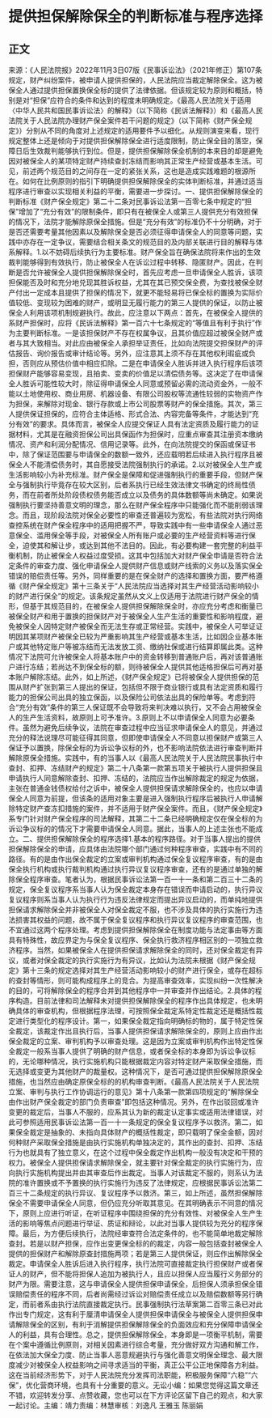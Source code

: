 # 提供担保解除保全的判断标准与程序选择
## 正文
来源：《人民法院报》2022年11月3日07版《民事诉讼法》（2021年修正）第107条规定，财产纠纷案件，被申请人提供担保的，人民法院应当裁定解除保全。这为被保全人通过提供担保置换保全标的提供了法律依据。但该规定较为原则和概括，特别是对“担保”应符合的条件和达到的程度未明确规定。《最高人民法院关于适用〈中华人民共和国民事诉讼法〉的解释》（以下简称《民诉法解释》）和《最高人民法院关于人民法院办理财产保全案件若干问题的规定》（以下简称《财产保全规定》）分别从不同的角度对上述规定的适用要件予以细化。从规则演变来看，现行规定整体上还是倾向于对提供担保解除保全进行适度限制，防止保全目的落空，保障日后生效裁判能够执行到位。但是，提供担保解除保全机制的本来目的却是避免因对被保全人的某项特定财产持续查封冻结而影响其正常生产经营或基本生活。可见，前述两个规范目的之间存在一定的紧张关系，这也是造成实践难题的根源所在。如何在比例原则的指引下明确提供担保解除保全的实体判断标准，并通过适当程序进行审查以实现相关利益的平衡，需要进一步探讨。一、提供担保解除保全的判断标准《财产保全规定》第二十二条对民事诉讼法第一百零七条中规定的“担保”增加了“充分有效”的限制条件，即只有在被保全人或第三人提供充分有效担保的情况下，法院才能解除原保全措施。但是“充分有效”的标准仍不十分明确，对于是否还需要考量其他因素以及解除保全是否必须征得申请保全人的同意等问题，实践中亦存在一定争议，需要结合相关条文的规范目的及内部关联进行目的解释与体系解释。1.以不妨碍后续执行为主要标准。财产保全旨在确保法院将来作出的生效裁判能够得到有效执行，防止被保全人在诉讼过程中转移、隐匿财产。因此，在判断是否允许被保全人提供担保解除保全时，首先应考虑一旦申请保全人胜诉，该项担保能否及时和充分地兑现其胜诉权益，尤其在其已预交保全费，为查找被保全财产付出一定成本且提供了担保的情况下，就更不能轻易将已保全标的置换为实际价值较低、变现较为困难的财产，或明显无履行能力的第三人提供的保证，以防止被保全人利用该项机制规避执行。故此，应注意以下两点：首先，在被保全人提供的系财产担保时，应将《民诉法解释》第一百六十七条规定的“等值且有利于执行”作为主要判断标准。一是该担保财产不存在权属争议，且其价值应超过被保全财产或者与其大致相当。对此应由被保全人承担举证责任，比如向法院提交担保财产的评估报告、询价报告或审计结论等。另外，应注意其上须不存在其他权利瑕疵或负担，否则应从预估价值中相应扣除。二是在申请保全人胜诉并进入执行程序后该项担保财产能够容易变现，且拍卖、变卖的价值足以清偿债务等。这决定了在申请保全人胜诉可能性较大时，除征得申请保全人同意或预留必需的流动资金外，一般不能以土地使用权、商业用房、机器设备、有限公司股权等流通性较弱的实物资产作为担保，来解除对现金、银行存款或上市公司股票等财产的保全措施。其次，第三人提供保证担保的，应符合主体适格、形式合法、内容完备等条件，才能达到“充分有效”的要求。具体而言，被保全人应提交保证人具有法定资质及履行能力的证据材料，尤其是在融资担保公司出具保函作为担保时，应重点审查其注册资本缴纳情况、资产和利润分配情况、信用记录等。此外，在向法院提交的保函或保证书中，除了保证范围要与申请保全的数额一致外，还应载明若后续进入执行程序且被保全人不能清偿债务时，其自愿接受法院强制执行的承诺。2.以对被保全人生产或生活影响较小为补充标准。财产保全是保障和促进强制执行的重要手段，但财产保全与强制执行毕竟存在较大区别，后者系执行已经生效法律文书确定的终局性债务，而在前者所处阶段债权债务能否成立以及债务的具体数额等尚未确定。如果说强制执行要坚持善意文明的理念，那么在财产保全程序中只能强化而不能削弱该理念。而且，现阶段法院对保全必要性的审查还普遍较为宽松，有些法院对执行网络查控系统在财产保全程序中的适用把握不严，导致实践中有一些申请保全人通过恶意保全、滥用保全等手段，对被保全人所有账户或必要的生产经营资料等进行保全，迫使其和解让步，或达到其他不法目的。因此，有必要构建一套完整的利益平衡机制，防止被保全人权益过度受损。这其中包括加大对财产保全申请是否符合法定条件的审查力度、强化申请保全人提供财产信息或财产线索的义务以及落实保全错误的赔偿责任等。另外，同样重要的是在保全财产的选择和置换方面，要严格遵循《财产保全规定》第十三条关于“人民法院应当选择对其生产经营活动影响较小的财产进行保全”的规定。该条规定虽然从文义上仅适用于法院进行财产保全的情形，但基于其规范目的，在被保全人提供担保解除保全时，亦应充分考虑和衡量已被保全财产和用于置换的担保财产对于被保全人生产生活的重要性和影响程度，避免被保全人因特定财产被保全而无法生存或正常经营。实践中，被保全人可举证证明因其某项财产被保全已较为严重影响其生产经营或基本生活，比如因企业基本账户或其他特定账户等被冻结而无法发放工资、缴纳社保或进行结算即属此类。这种情况下法院可允许被保全人将基本账户中的资金转移到普通账户后，再对该普通账户进行冻结；若尚达不到保全标的额，则待被保全人提供其他适格担保后可再对基本账户解除冻结。此外，如上所述，《财产保全规定》已将被保全人提供担保的范围从财产扩张到第三人提出的保证，包括但不限于商业银行或具有法定资质和履行能力的担保公司出具的独立保函，以及保险公司依法出具的保险单等。考虑到符合“充分有效”条件的第三人保证既不会导致将来判决难以执行，又不会占用被保全人的生产生活资料，故原则上可予准许。3.原则上不以申请保全人同意为必要条件。虽然为避免后续争议，法院在审查过程中应当征求申请保全人的意见，并通过充分的释法说理尽可能征得其同意，但即使申请保全人不同意以担保财产或第三人保证予以置换，除保全标的为诉讼争议标的外，也不影响法院依法进行审查判断并解除原保全措施。实践中，有的当事人以《最高人民法院关于人民法院民事执行中查封、扣押、冻结财产的规定》第二十八条第一款第五项关于被执行人提供担保且申请执行人同意解除查封、扣押、冻结的，法院应当作出解除裁定的规定为依据，主张在普通金钱债权给付之诉中，被保全人提供担保请求解除保全的，也应以申请保全人同意为前提，但该条的适用对象主要是进入强制执行程序后被执行人申请解除特定财产查冻扣措施的案件，并不适用于财产保全案件。而且，《财产保全规定》系专门针对财产保全程序的司法解释，其第二十二条已经明确规定仅在保全标的为诉讼争议标的的情况下才需要申请保全人同意。据此，当事人的上述主张也不能成立。二、提供担保解除保全的程序选择1.基本的程序路径。对于当事人提出的提供担保解除保全的申请，应具体由法院哪个部门通过何种程序审查，实践中有不同的路径。有的是由作出保全裁定的立案或审判机构通过保全复议程序审查，有的是由保全执行机构或执行裁判机构通过执行异议复议程序审查，还有的是通过单独的解除保全程序审查。笔者认为，根据民事诉讼法第一百一十一条和第二百三十二条的规定，保全复议程序系当事人认为保全裁定本身存在错误而申请启动的，执行异议复议程序则系当事人认为执行行为违反法律规定而提出异议启动的，而单纯地提供担保请求解除保全并非被保全人对保全裁定不服，也不涉及具体的执行实施行为违法损害其权益的问题，故不属于保全复议程序和执行异议复议程序的审查范围，也不宜通过这两个程序处理。考虑到提供担保解除保全在制度功能与法定事由等方面具有特殊性，故应界定为与保全复议程序、保全执行救济程序相区别的一项独立救济程序。当然，如果被保全人在提供担保请求解除保全的同时，还对保全裁定有异议，或者对保全裁定的执行实施行为有异议，比如认为法院未根据《财产保全规定》第十三条的规定选择对其生产经营活动影响较小的财产进行保全，或存在超标的查封等情形，则可能构成程序上的竞合。为提高审查效率，实现纠纷一次性解决的目的，可将解除保全的程序合并到其他程序中一并审查并作出结论。2.具体的程序构造。目前法律和司法解释未对提供担保解除保全的程序作出具体规定，也未明确具体的审查机构，但根据程序法理，可按照保全裁定系特定性裁定还是概括性裁定进行类型化的程序设计。第一，如果保全裁定指向明确标的物的，属于特定性保全裁定，该裁定作出且执行后，当事人提供担保请求解除保全的，原则上应由作出保全裁定的立案、审判机构予以审查处理。这是因为立案或审判机构作出特定性保全裁定一般系当事人提供了明确的财产信息，或者保全标的本身即为诉讼争议标的，无论哪种情况，执行实施机构只能根据裁定内容对特定财产采取保全措施，而无选择或变更为其他财产的裁量权。这种情况下，是否可通过提供担保解除原保全措施，也当然应由确定原保全标的的机构审查判断。《最高人民法院关于人民法院立案、审判与执行工作协调运行的意见》第十八条第一款第四项规定的“解除保全由作出财产保全裁定的部门负责审查”即包括这种情况。另外，在作出驳回或准许变更的裁定后，当事人不服的，应系其认为新的裁定认定事实或适用法律错误，对此可参照适用民事诉讼法第一百一十一条规定的保全复议程序予以救济。第二，如果保全裁定是抽象的、未指向具体财产的概括性裁定，即只载明了保全金额，因对何种财产采取保全措施是由执行实施机构单独决定的，其作出的查封、扣押、冻结行为也就具有了独立意义，在这个过程中保全裁定作出机构一般没有决定和干预的权力。被保全人提供担保请求解除保全，就主要针对保全裁定的执行实施行为，应向执行实施机构提出并由其审查后作出裁定。当事人对该裁定不服的，则系认为法院的准许置换或不予置换的执行实施行为违反了法律规定，应根据民事诉讼法第二百三十二条规定的执行异议、复议程序予以救济。第三，如上所述，虽然担保解除保全不需要申请保全人同意，但仍应充分听取其意见。在其明确表示不同意的情况下，原则上应进行听证，在听证程序中围绕担保的充分有效性、对被保全人生产生活的影响等焦点问题进行举证、质证和辩论，以此对当事人提供较为充分的程序保障。最后，为方便后续执行，法院经审查符合法定条件的，也不能简单地裁定解除查封。若是以财产担保，应作出变更保全标的的裁定，内容一般包括查封被保全人提供的担保财产和解除原查封措施两项；若是第三人提供保证，则应作出解除保全裁定。申请保全人胜诉后进入执行程序，执行法院可直接裁定执行担保财产或者保证人的财产，但不能将担保人追加为被执行人，且应以担保人应当履行义务部分的财产为限。需要注意，这与申请保全人提供担保申请保全，后担保人须承担保全错误赔偿责任的程序不同，后者尚需经过诉讼对赔偿责任成立以及赔偿数额等另行确定，而前者系由执行法院直接裁定执行。民事强制执行法草案第二百零三条已对此作出专门规定，这有利于厘清申请保全人提供担保申请保全与被保全人提供担保申请解除保全的区别，有利于消解提供担保解除保全的负面效应和充分保障申请保全人的利益，具有合理性。总之，提供担保解除保全，本身即是一项衡平机制，需要在个案中遵循比例原则，对相关因素进行综合考量，充分做好双方沟通和解工作，在依法加大保全力度、防止当事人恶意规避执行与强化善意文明保全理念、最大限度减少对被保全人权益影响之间寻求适当的平衡，真正公平公正地保障各方利益。这在当前经济形势下，对于人民法院充分发挥司法职能，积极服务保障“六稳”“六保”，优化营商环境，也具有十分重要的意义。无讼小编：如果您觉得这篇文章还不错，欢迎转发分享、点赞收藏，您也可以在下方评论区留下自己的观点，和大家一起讨论。主编：靖力责编：林慧审核：刘逸凡 王雅玉 陈丽娟 